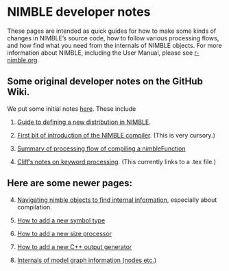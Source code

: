 # NIMBLE developer notes

These pages are intended as quick guides for how to make some kinds of changes in NIMBLE's source code, how to follow various processing flows, and how find what you need from the internals of NIMBLE objects.  For more information about NIMBLE, including the User Manual, please see [r-nimble.org](http://r-nimble.org).

## Some original developer notes on the GitHub Wiki.

We put some initial notes [here](https://github.com/nimble-dev/nimble/wiki/NIMBLE-Developer-Guide).  These include

1. [Guide to defining a new distribution in NIMBLE](https://github.com/nimble-dev/nimble/wiki/Defining-a-new-distribution-in-NIMBLE).

2. [First bit of introduction of the NIMBLE compiler](https://github.com/nimble-dev/nimble/wiki/NIMBLE-compiler).  (This is very cursory.)

3. [Summary of processing flow of compiling a nimbleFunction](https://github.com/nimble-dev/nimble/wiki/NIMBLE-function-compilation-flow)

4. [Cliff's notes on keyword processing](keywordProcessing.tex).  (This currently links to a .tex file.)

## Here are some newer pages:

4. [Navigating nimble objects to find internal information](navigating_nimble_objects.html), especially about compilation.

5. [How to add a new symbol type](howTo_symbolTable.html)

6. [How to add a new size processor](howTo_sizeProcessing.html)

7. [How to add a new C++ output generator](howTo_cppGeneration.html)

8. [Internals of model graph information (nodes etc.)](model_graph_internals.html)